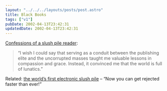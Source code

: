 ```yaml
---
layout: "../../../layouts/posts/post.astro"
title: Black Books
tags: ["v1"]
pubDate: 2002-04-13T23:42:31
updatedDate: 2002-04-13T23:42:31
---
```


[Confessions of a slush pile reader][1]:

> &#8220;I wish I could say that serving as a conduit between the publishing elite and the uncorrupted masses taught me valuable lessons in compassion and grace. Instead, it convinced me that the world is full of lunatics.&#8221;

Related: [the world&#8217;s first electronic slush pile][2] &#8211; &#8220;Now you can get rejected faster than ever!&#8221;

[1]: http://www.salon.com/books/feature/2002/02/25/slush/ "Confessions of a slush pile reader on salon.com"
[2]: http://www.caderbooks.com/slush.html "They don't publish submissions on the site - misleading but understandable"
